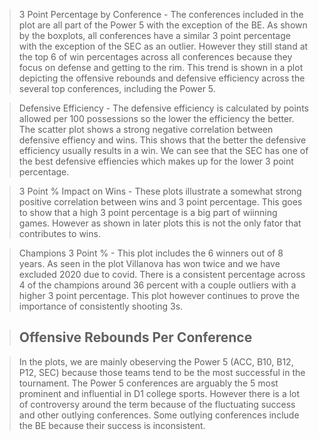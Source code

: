 > 3 Point Percentage by Conference
  - The conferences included in the plot are all part of the Power 5 with the exception of the BE. As shown by the boxplots, all conferences have a similar 3 point percentage with the exception of the SEC as an outlier. However they still stand at the top 6 of win percentages across all conferences because they focus on defense and getting to the rim. This trend is shown in a plot depicting the offensive rebounds and defensive efficiency across the several top conferences, including the Power 5. 
  
> Defensive Efficiency 
  - The defensive efficiency is calculated by points allowed per 100 possessions so the lower the efficiency the better. The scatter plot shows a strong negative correlation between defensive effiency and wins. This shows that the better the defensive efficiency usually results in a win. We can see that the SEC has one of the best defensive effiencies which makes up for the lower 3 point percentage. 
  
> 3 Point % Impact on Wins 
  - These plots illustrate a somewhat strong positive correlation between wins and 3 point percentage. This goes to show that a high 3 point percentage is a big part of wiinning games. However as shown in later plots this is not the only fator that contributes to wins. 
  
> Champions 3 Point % 
  - This plot includes the 6 winners out of 8 years. As seen in the plot Villanova has won twice and we have excluded 2020 due to covid. There is  a consistent percentage across 4 of the champions around 36 percent with a couple outliers with a higher 3 point percentage. This plot however continues to prove the importance of consistently shooting 3s. 
  
> Offensive Rebounds Per Conference 
  - 
  
> In the plots, we are mainly obeserving the Power 5 (ACC, B10, B12, P12, SEC) because those teams tend to be the most successful in the tournament. The Power 5 conferences are arguably the 5 most prominent and influential in D1 college sports. However there is a lot of controversy around the term because of the fluctuating success and other outlying conferences. Some outlying conferences include the BE because their success is inconsistent. 

